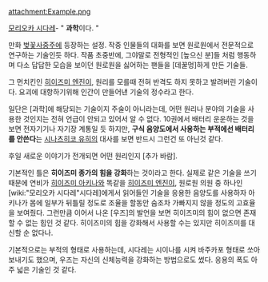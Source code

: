 attachment:Example.png

[[모리오카 시다레]]- " '''과학'''이다. "

만화 [[벚꽃사중주]]에 등장하는 설정. 
작중 인물들의 대화를 보면 원로원에서 전문적으로 연구하는 기술인듯 하다. 작품 초중반에, 그야말로 전형적인 [높으신 분]들 처럼 행동하며 다소 답답한 모습을 보이던 원로원을 싫어하는 팬들을 [데꿀멍]하게 만든 기술들.

그 먼치킨인 [[히이즈미 엔진]]이, 원리를 모를때 전혀 반격도 하지 못하고 발려버린 기술이다. 요괴에 대항하기위해 인간이 만들어낸 기술의 정수라고 한다.

일단은 [과학]에 해당되는 기술이지 주술이 아니라는데, 어떤 원리나 분야의 기술을 사용한 것인지는 전혀 언급이 안되고 있어서 알 수 없다. 10권에서 배터리 운운하는 것을 보면 전자기기나 자기장 계통일 듯 하지만, '''구식 음양도에서 사용하는 부적에선 배터리를 안쓴다'''는 [[시나츠히코 유히]]의 대사를 보면 반드시 그런건 또 아닌것 같다. 

후일 새로운 이야기가 전개되면 어떤 원리인지 [추가 바람].

기본적인 틀은 '''히이즈미 종가의 힘을 강화'''하는 것이라고 한다. 실제로 같은 기술을 쓰기때문에 연비가 [[히이즈미 아키나]]와 똑같을 [[히이즈미 엔진]]이, 원로원 의원 중 하나인 [wiki:"모리오카 시다레"시다레]에게서 읽어들인 기술을 응용한 음양도를 사용하자 아키나가 몸에 일부가 뒤틀릴 정도로 조율을 할동안 숨조차 가빠지지 않을 정도의 고효율을 보여줬다. 그런만큼 이어서 나온 [우즈]의 발언을 보면 히이즈미의 힘이 없으면 존재할 수 없는 힘인 것 같다. 히이즈미의 힘을 강화해서 사용할 수는 있지만 히이즈미를 대신할 순 없다나.

기본적으로는 부적의 형태로 사용하는데, 시다레는 시이나를 시켜 바주카포 형태로 쏘아보내기도 했으며, 우즈는 자신의 신체능력을 강화하는 방법으로도 썼다. 응용의 폭도 아주 넓은 기술인 것 같다.
